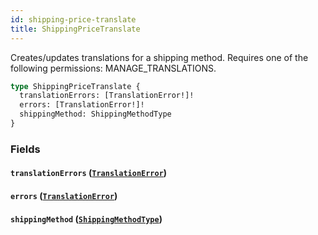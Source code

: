 ```yaml
---
id: shipping-price-translate
title: ShippingPriceTranslate
---
```



Creates/updates translations for a shipping method. Requires one of the following permissions: MANAGE_TRANSLATIONS.

```graphql
type ShippingPriceTranslate {
  translationErrors: [TranslationError!]!
  errors: [TranslationError!]!
  shippingMethod: ShippingMethodType
}
```


### Fields

#### `translationErrors` ([`TranslationError`](../../../developer/api-reference/objects/translation-error))




#### `errors` ([`TranslationError`](../../../developer/api-reference/objects/translation-error))




#### `shippingMethod` ([`ShippingMethodType`](../../../developer/api-reference/objects/shipping-method-type))






